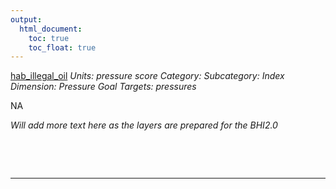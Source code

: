 ```yaml
---
output:
  html_document:
    toc: true
    toc_float: true
---
```


[hab_illegal_oil](https://github.com/OHI-Science/bhi/blob/master/baltic/layers/hab_illegal_oil_bhi2015.csv)
*Units: pressure score*
*Category:*
*Subcategory:*
*Index Dimension: Pressure*
*Goal Targets: pressures*

NA

*Will add more text here as the layers are prepared for the BHI2.0*

<br>



<br>

--- 
